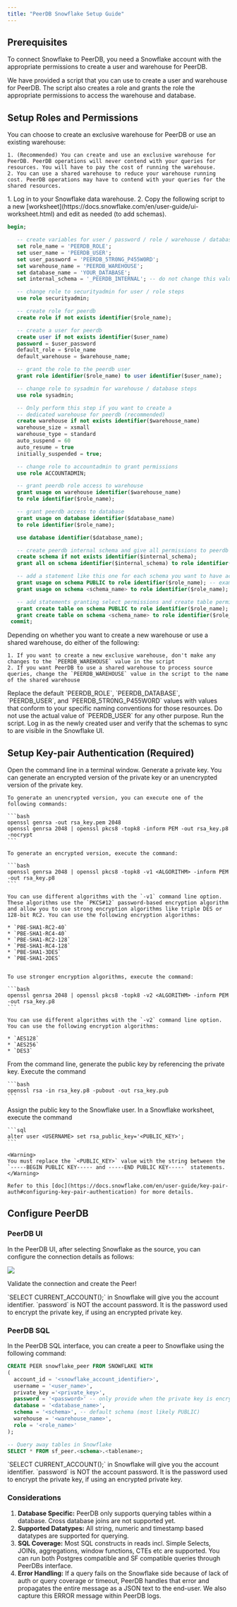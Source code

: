 ```yaml
---
title: "PeerDB Snowflake Setup Guide"
---
```


## Prerequisites

To connect Snowflake to PeerDB, you need a Snowflake account with the appropriate permissions to create a user and warehouse for PeerDB.

We have provided a script that you can use to create a user and warehouse for PeerDB. The script also creates a role and grants the role
the appropriate permissions to access the warehouse and database.

## Setup Roles and Permissions

<Steps>
  <Step title="Setup Warehouse">
    You can choose to create an exclusive warehouse for PeerDB or use an existing warehouse:

    1. (Recommended) You can create and use an exclusive warehouse for PeerDB. PeerDB operations will never contend with your queries for resources. You will have to pay the cost of running the warehouse.
    2. You can use a shared warehouse to reduce your warehouse running cost. PeerDB operations may have to contend with your queries for the shared resources.

  </Step>
  <Step title="Roles and Permissions">
    1. Log in to your Snowflake data warehouse.
    2. Copy the following script to a new [worksheet](https://docs.snowflake.com/en/user-guide/ui-worksheet.html) and edit as needed (to add schemas).

```sql Setup PeerDB Role
begin;

   -- create variables for user / password / role / warehouse / database (needs to be uppercase for objects)
   set role_name = 'PEERDB_ROLE';
   set user_name = 'PEERDB_USER';
   set user_password = 'PEERDB_5TR0NG_P455W0RD';
   set warehouse_name = 'PEERDB_WAREHOUSE';
   set database_name = 'YOUR_DATABASE';
   set internal_schema = '_PEERDB_INTERNAL'; -- do not change this value

   -- change role to securityadmin for user / role steps
   use role securityadmin;

   -- create role for peerdb
   create role if not exists identifier($role_name);

   -- create a user for peerdb
   create user if not exists identifier($user_name)
   password = $user_password
   default_role = $role_name
   default_warehouse = $warehouse_name;

   -- grant the role to the peerdb user
   grant role identifier($role_name) to user identifier($user_name);

   -- change role to sysadmin for warehouse / database steps
   use role sysadmin;

   -- Only perform this step if you want to create a
   -- dedicated warehouse for peerdb (recommended)
   create warehouse if not exists identifier($warehouse_name)
   warehouse_size = xsmall
   warehouse_type = standard
   auto_suspend = 60
   auto_resume = true
   initially_suspended = true;

   -- change role to accountadmin to grant permissions
   use role ACCOUNTADMIN;

   -- grant peerdb role access to warehouse
   grant usage on warehouse identifier($warehouse_name)
   to role identifier($role_name);

   -- grant peerdb access to database
   grant usage on database identifier($database_name)
   to role identifier($role_name);

   use database identifier($database_name);

   -- create peerdb internal schema and give all permissions to peerdb role
   create schema if not exists identifier($internal_schema);
   grant all on schema identifier($internal_schema) to role identifier($role_name);

   -- add a statement like this one for each schema you want to have accessed by peerdb
   grant usage on schema PUBLIC to role identifier($role_name); -- example
   grant usage on schema <schema_name> to role identifier($role_name);

   -- add statements granting select permissions and create table permissions
   grant create table on schema PUBLIC to role identifier($role_name); -- example
   grant create table on schema <schema_name> to role identifier($role_name);
 commit;
```

</Step>

  <Step title="Warehouse Setup">
    Depending on whether you want to create a new warehouse or use a shared warehouse, do either of the following:

    1. If you want to create a new exclusive warehouse, don't make any changes to the `PEERDB_WAREHOUSE` value in the script
    2. If you want PeerDB to use a shared warehouse to process source queries, change the `PEERDB_WAREHOUSE` value in the script to the name of the shared warehouse

  </Step>
  <Step title="Role, User and Database Setup">
  Replace the default `PEERDB_ROLE`, `PEERDB_DATABASE`, `PEERDB_USER`, and `PEERDB_5TR0NG_P455W0RD` values with values that conform to your specific naming conventions for those resources.
  <Warning>
    Do not use the actual value of `PEERDB_USER` for any other purpose.
  </Warning>
  </Step>
  <Step title="Run the Script">
  Run the script. Log in as the newly created user and verify that the schemas to sync to are visible in the Snowflake UI.
  </Step>
</Steps>

## Setup Key-pair Authentication (Required)

<Steps>
  <Step title="Terminal">
    Open the command line in a terminal window.
  </Step>
  <Step title="Generate Private Key">
    Generate a private key. You can generate an encrypted version of the private key or an unencrypted version of the private key.

    To generate an unencrypted version, you can execute one of the following commands:

    ```bash
    openssl genrsa -out rsa_key.pem 2048
    openssl genrsa 2048 | openssl pkcs8 -topk8 -inform PEM -out rsa_key.p8 -nocrypt
    ```

    To generate an encrypted version, execute the command:

    ```bash
    openssl genrsa 2048 | openssl pkcs8 -topk8 -v1 <ALGORITHM> -inform PEM -out rsa_key.p8
    ```

    You can use different algorithms with the `-v1` command line option. These algorithms use the `PKCS#12` password-based encryption algorithm and allow you to use strong encryption algorithms like triple DES or 128-bit RC2. You can use the following encryption algorithms:

    * `PBE-SHA1-RC2-40`
    * `PBE-SHA1-RC4-40`
    * `PBE-SHA1-RC2-128`
    * `PBE-SHA1-RC4-128`
    * `PBE-SHA1-3DES`
    * `PBE-SHA1-2DES`


    To use stronger encryption algorithms, execute the command:

    ```bash
    openssl genrsa 2048 | openssl pkcs8 -topk8 -v2 <ALGORITHM> -inform PEM -out rsa_key.p8
    ```

    You can use different algorithms with the `-v2` command line option. You can use the following encryption algorithms:

    * `AES128`
    * `AES256`
    * `DES3`

  </Step>
  <Step title="Generate Public Key">
    From the command line, generate the public key by referencing the private key. Execute the command

    ```bash
    openssl rsa -in rsa_key.p8 -pubout -out rsa_key.pub
    ```

  </Step>
  <Step title="Assign Public Key">
    Assign the public key to the Snowflake user. In a Snowflake worksheet, execute the command

    ```sql
    alter user <USERNAME> set rsa_public_key='<PUBLIC_KEY>';
    ```

    <Warning>
    You must replace the `<PUBLIC_KEY>` value with the string between the `-----BEGIN PUBLIC KEY----- and -----END PUBLIC KEY-----` statements.
    </Warning>

    Refer to this [doc](https://docs.snowflake.com/en/user-guide/key-pair-auth#configuring-key-pair-authentication) for more details.

  </Step>
</Steps>

## Configure PeerDB

### PeerDB UI

In the PeerDB UI, after selecting Snowflake as the source, you can configure the connection details as follows:

<Frame caption="Configure PeerDB UI with Snowflake Connection details">
  <img src="/images/setup/sf-peerdb-ui.png" />
</Frame>

Validate the connection and create the Peer!

<Info>
  `SELECT CURRENT_ACCOUNT();` in Snowflake will give you the account identifier.
</Info>

<Warning>
  `password` is NOT the account password. It is the password used to encrypt the
  private key, if using an encrypted private key.
</Warning>

### PeerDB SQL

In the PeerDB SQL interface, you can create a peer to Snowflake using the following command:

```sql
CREATE PEER snowflake_peer FROM SNOWFLAKE WITH
(
  account_id = '<snowflake_account_identifier>',
  username = '<user_name>',
  private_key ='<private_key>',
  password = '<password>' -- only provide when the private key is encrypted
  database = '<database_name>',
  schema = '<schema>', -- default schema (most likely PUBLIC)
  warehouse = '<warehouse_name>',
  role = '<role_name>'
);

-- Query away tables in Snowflake
SELECT * FROM sf_peer.<schema>.<tablename>;
```

<Info>
  `SELECT CURRENT_ACCOUNT();` in Snowflake will give you the account identifier.
</Info>

<Warning>
  `password` is NOT the account password. It is the password used to encrypt the
  private key, if using an encrypted private key.
</Warning>

### Considerations

1. **Database Specific:** PeerDB only supports querying tables within a database. Cross database joins are not supported yet.
2. **Supported Datatypes:** All string, numeric and timestamp based datatypes are supported for querying.
3. **SQL Coverage:** Most SQL constructs in reads incl. Simple Selects, JOINs, aggregations, window functions, CTEs etc are supported. You can run both Postgres compatible and SF compatible queries through PeerDBs interface.
4. **Error Handling:** If a query fails on the Snowflake side because of lack of auth or query coverage or timeout, PeerDB handles that error and propagates the entire message as a JSON text to the end-user. We also capture this ERROR message within PeerDB logs.
